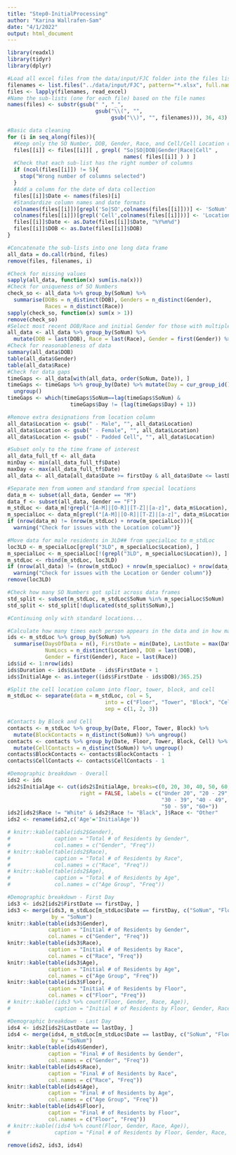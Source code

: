 ```yaml
---
title: "Step0-InitialProcessing"
author: "Karina Wallrafen-Sam"
date: "4/1/2022"
output: html_document
---
```


```r
library(readxl)
library(tidyr)
library(dplyr)

#Load all excel files from the data/input/FJC folder into the files list
filenames <- list.files("../data/input/FJC", pattern="*.xlsx", full.names=TRUE)
files <- lapply(filenames, read_excel)
#Name the sub-lists (one for each file) based on the file names
names(files) <- substr(gsub(" ", "_",
                            gsub("\\(", "",
                                 gsub("\\)", "", filenames))), 36, 43)

#Basic data cleaning
for (i in seq_along(files)){
  #Keep only the SO Number, DOB, Gender, Race, and Cell/Cell Location columns
  files[[i]] <- files[[i]][ , grepl( "So|SO|DOB|Gender|Race|Cell" ,
                                     names( files[[i]] ) ) ]
  #Check that each sub-list has the right number of columns
  if (ncol(files[[i]]) != 5){
    stop("Wrong number of columns selected")
  }
  #Add a column for the date of data collection
  files[[i]]$Date <- names(files)[i]
  #Standardize column names and date formats
  colnames(files[[i]])[grepl('So|SO',colnames(files[[i]]))] <- 'SoNum'
  colnames(files[[i]])[grepl('Cell',colnames(files[[i]]))] <- 'Location'
  files[[i]]$Date <- as.Date(files[[i]]$Date, "%Y%m%d")
  files[[i]]$DOB <- as.Date(files[[i]]$DOB)
}

#Concatenate the sub-lists into one long data frame
all_data = do.call(rbind, files)
remove(files, filenames, i)

#Check for missing values
sapply(all_data, function(x) sum(is.na(x)))
#Check for uniqueness of SO Numbers
check_so <- all_data %>% group_by(SoNum) %>%
  summarise(DOBs = n_distinct(DOB), Genders = n_distinct(Gender),
            Races = n_distinct(Race))
sapply(check_so, function(x) sum(x > 1))
remove(check_so)
#Select most recent DOB/Race and initial Gender for those with multiple
all_data <- all_data %>% group_by(SoNum) %>%
  mutate(DOB = last(DOB), Race = last(Race), Gender = first(Gender)) %>% ungroup
#Check for reasonableness of data
summary(all_data$DOB)
table(all_data$Gender)
table(all_data$Race)
#Check for data gaps
timeGaps <- all_data[with(all_data, order(SoNum, Date)), ]
timeGaps <- timeGaps %>% group_by(Date) %>% mutate(Day = cur_group_id()) %>%
  ungroup()
timeGaps <- which(timeGaps$SoNum==lag(timeGaps$SoNum) &
                    timeGaps$Day != (lag(timeGaps$Day) + 1))

#Remove extra designations from location column
all_data$Location <- gsub(" - Male", "", all_data$Location)
all_data$Location <- gsub(" - Female", "", all_data$Location)
all_data$Location <- gsub(" - Padded Cell", "", all_data$Location)

#Subset only to the time frame of interest
all_data_full_tf <- all_data
minDay <- min(all_data_full_tf$Date)
maxDay <- max(all_data_full_tf$Date)
all_data <- all_data[all_data$Date >= firstDay & all_data$Date <= lastDay, ]

#Separate men from women and standard from special locations
data_m <- subset(all_data, Gender == "M")
data_f <- subset(all_data, Gender == "F")
m_stdLoc <- data_m[!grepl("[A-M]|[O-R]|[T-Z]|[a-z]", data_m$Location), ]
m_specialLoc <- data_m[grepl("[A-M]|[O-R]|[T-Z]|[a-z]", data_m$Location), ]
if (nrow(data_m) != (nrow(m_stdLoc) + nrow(m_specialLoc))){
  warning("Check for issues with the Location column")}

#Move data for male residents in 3LD## from specialLoc to m_stdLoc 
loc3LD <- m_specialLoc[grepl("3LD", m_specialLoc$Location), ]
m_specialLoc <- m_specialLoc[!(grepl("3LD", m_specialLoc$Location)), ]
m_stdLoc <- rbind(m_stdLoc, loc3LD)
if (nrow(all_data) != (nrow(m_stdLoc) + nrow(m_specialLoc) + nrow(data_f))){
  warning("Check for issues with the Location or Gender column")}
remove(loc3LD)

#Check how many SO Numbers got split across data frames
std_split <- subset(m_stdLoc, m_stdLoc$SoNum %in% m_specialLoc$SoNum)
std_split <- std_split[!duplicated(std_split$SoNum),]

#Continuing only with standard locations...

#Calculate how many times each person appears in the data and in how many places
ids <- m_stdLoc %>% group_by(SoNum) %>%
  summarise(DaysOfData = n(), FirstDate = min(Date), LastDate = max(Date),
            NumLocs = n_distinct(Location), DOB = last(DOB),
            Gender = first(Gender), Race = last(Race))
ids$id <- 1:nrow(ids)
ids$Duration <- ids$LastDate - ids$FirstDate + 1
ids$InitialAge <- as.integer((ids$FirstDate - ids$DOB)/365.25)

#Split the cell location column into floor, tower, block, and cell
m_stdLoc <- separate(data = m_stdLoc, col = 5,
                               into = c("Floor", "Tower", "Block", "Cell"),
                               sep = c(1, 2, 3))

#Contacts by Block and Cell
contacts <- m_stdLoc %>% group_by(Date, Floor, Tower, Block) %>%
  mutate(BlockContacts = n_distinct(SoNum)) %>% ungroup()
contacts <- contacts %>% group_by(Date, Floor, Tower, Block, Cell) %>%
  mutate(CellContacts = n_distinct(SoNum)) %>% ungroup()
contacts$BlockContacts <- contacts$BlockContacts - 1
contacts$CellContacts <- contacts$CellContacts - 1
```

```r
#Demographic breakdown - Overall
ids2 <- ids
ids2$InitialAge <- cut(ids2$InitialAge, breaks=c(0, 20, 30, 40, 50, 60, 100), 
                       right = FALSE, labels = c("Under 20", "20 - 29", 
                                                 "30 - 39", "40 - 49", 
                                                 "50 - 59", "60+"))
ids2[ids2$Race != "White" & ids2$Race != "Black", ]$Race <- "Other"
ids2 <- rename(ids2,c('Age'='InitialAge'))

# knitr::kable(table(ids2$Gender), 
#              caption = "Total # of Residents by Gender", 
#              col.names = c("Gender", "Freq"))
# knitr::kable(table(ids2$Race), 
#              caption = "Total # of Residents by Race",
#              col.names = c("Race", "Freq"))
# knitr::kable(table(ids2$Age), 
#              caption = "Total # of Residents by Age",
#              col.names = c("Age Group", "Freq"))

#Demographic breakdown - First Day
ids3 <- ids2[ids2$FirstDate == firstDay, ]
ids3 <- merge(ids3, m_stdLoc[m_stdLoc$Date == firstDay, c("SoNum", "Floor")], 
              by = "SoNum")
knitr::kable(table(ids3$Gender), 
             caption = "Initial # of Residents by Gender", 
             col.names = c("Gender", "Freq"))
knitr::kable(table(ids3$Race),
             caption = "Initial # of Residents by Race",
             col.names = c("Race", "Freq"))
knitr::kable(table(ids3$Age),
             caption = "Initial # of Residents by Age",
             col.names = c("Age Group", "Freq"))
knitr::kable(table(ids3$Floor),
             caption = "Initial # of Residents by Floor",
             col.names = c("Floor", "Freq"))
# knitr::kable((ids3 %>% count(Floor, Gender, Race, Age)), 
#              caption = "Initial # of Residents by Floor, Gender, Race, and Age")

#Demographic breakdown - Last Day
ids4 <- ids2[ids2$LastDate == lastDay, ]
ids4 <- merge(ids4, m_stdLoc[m_stdLoc$Date == lastDay, c("SoNum", "Floor")], 
              by = "SoNum")
knitr::kable(table(ids4$Gender), 
             caption = "Final # of Residents by Gender",
             col.names = c("Gender", "Freq"))
knitr::kable(table(ids4$Race),
             caption = "Final # of Residents by Race",
             col.names = c("Race", "Freq"))
knitr::kable(table(ids4$Age),
             caption = "Final # of Residents by Age",
             col.names = c("Age Group", "Freq"))
knitr::kable(table(ids4$Floor),
             caption = "Final # of Residents by Floor",
             col.names = c("Floor", "Freq"))
# knitr::kable((ids4 %>% count(Floor, Gender, Race, Age)), 
#              caption = "Final # of Residents by Floor, Gender, Race, and Age")

remove(ids2, ids3, ids4)
```

